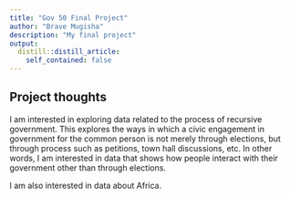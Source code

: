 ```yaml
---
title: "Gov 50 Final Project"
author: "Brave Mugisha"
description: "My final project"
output:
  distill::distill_article:
    self_contained: false
---
```




## Project thoughts

I am interested in exploring data related to the process of recursive government. This explores the ways in which a civic engagement in government for the common person is not merely through elections, but through process such as petitions, town hall discussions, etc. In other words, I am interested in data that shows how people interact with their government other than through elections.

I am also interested in data about Africa. 